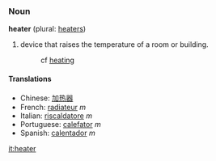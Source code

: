 ===Noun===
'''heater''' (plural: [[heaters]])

# device that raises the temperature of a room or building.
#:cf [[heating]]

====Translations====
*Chinese: [[加热器]]
*French: [[radiateur]] ''m''
*Italian: [[riscaldatore]] ''m''
*Portuguese: [[calefator]] ''m''
*Spanish: [[calentador]] ''m''

[[it:heater]]
